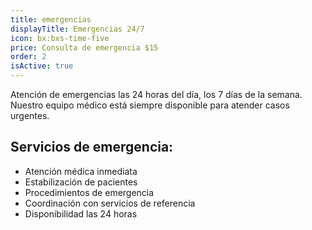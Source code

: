 ```yaml
---
title: emergencias
displayTitle: Emergencias 24/7
icon: bx:bxs-time-five
price: Consulta de emergencia $15
order: 2
isActive: true
---
```


Atención de emergencias las 24 horas del día, los 7 días de la semana. Nuestro equipo médico está siempre disponible para atender casos urgentes.

## Servicios de emergencia:
- Atención médica inmediata
- Estabilización de pacientes
- Procedimientos de emergencia
- Coordinación con servicios de referencia
- Disponibilidad las 24 horas
